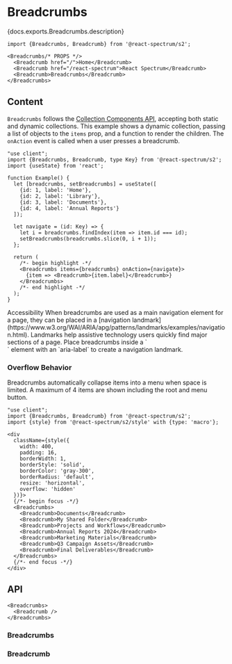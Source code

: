 


# Breadcrumbs

<PageDescription>{docs.exports.Breadcrumbs.description}</PageDescription>

```tsx render docs={docs.exports.Breadcrumbs} links={docs.links} props={['size', 'isDisabled']} initialProps={{}} type="s2"
import {Breadcrumbs, Breadcrumb} from '@react-spectrum/s2';

<Breadcrumbs/* PROPS */>
  <Breadcrumb href="/">Home</Breadcrumb>
  <Breadcrumb href="/react-spectrum">React Spectrum</Breadcrumb>
  <Breadcrumb>Breadcrumbs</Breadcrumb>
</Breadcrumbs>
```

## Content

`Breadcrumbs` follows the [Collection Components API](collections.html?component=Breadcrumbs), accepting both static and dynamic collections. This example shows a dynamic collection, passing a list of objects to the `items` prop, and a function to render the children. The `onAction` event is called when a user presses a breadcrumb.

```tsx render
"use client";
import {Breadcrumbs, Breadcrumb, type Key} from '@react-spectrum/s2';
import {useState} from 'react';

function Example() {
  let [breadcrumbs, setBreadcrumbs] = useState([
    {id: 1, label: 'Home'},
    {id: 2, label: 'Library'},
    {id: 3, label: 'Documents'},
    {id: 4, label: 'Annual Reports'}
  ]);

  let navigate = (id: Key) => {
    let i = breadcrumbs.findIndex(item => item.id === id);
    setBreadcrumbs(breadcrumbs.slice(0, i + 1));
  };

  return (
    /*- begin highlight -*/
    <Breadcrumbs items={breadcrumbs} onAction={navigate}>
      {item => <Breadcrumb>{item.label}</Breadcrumb>}
    </Breadcrumbs>
    /*- end highlight -*/
  );
}
```

<InlineAlert variant="notice">
  <Heading>Accessibility</Heading>
  <Content>When breadcrumbs are used as a main navigation element for a page, they can be placed in a [navigation landmark](https://www.w3.org/WAI/ARIA/apg/patterns/landmarks/examples/navigation.html). Landmarks help assistive technology users quickly find major sections of a page. Place breadcrumbs inside a `<nav>` element with an `aria-label` to create a navigation landmark.</Content>
</InlineAlert>

### Overflow Behavior

Breadcrumbs automatically collapse items into a menu when space is limited. A maximum of 4 items are shown including the root and menu button.

```tsx render
"use client";
import {Breadcrumbs, Breadcrumb} from '@react-spectrum/s2';
import {style} from '@react-spectrum/s2/style' with {type: 'macro'};

<div
  className={style({
    width: 400,
    padding: 16,
    borderWidth: 1,
    borderStyle: 'solid', 
    borderColor: 'gray-300',
    borderRadius: 'default',
    resize: 'horizontal',
    overflow: 'hidden'
  })}>
  {/*- begin focus -*/}
  <Breadcrumbs>
    <Breadcrumb>Documents</Breadcrumb>
    <Breadcrumb>My Shared Folder</Breadcrumb>
    <Breadcrumb>Projects and Workflows</Breadcrumb>
    <Breadcrumb>Annual Reports 2024</Breadcrumb>
    <Breadcrumb>Marketing Materials</Breadcrumb>
    <Breadcrumb>Q3 Campaign Assets</Breadcrumb>
    <Breadcrumb>Final Deliverables</Breadcrumb>
  </Breadcrumbs>
  {/*- end focus -*/}
</div>
```

## API

```tsx links={{Breadcrumbs: '#breadcrumbs', Breadcrumb: '#breadcrumb'}}
<Breadcrumbs>
  <Breadcrumb />
</Breadcrumbs>
```

### Breadcrumbs

<PropTable component={docs.exports.Breadcrumbs} links={docs.links} />

### Breadcrumb

<PropTable component={docs.exports.Breadcrumb} links={docs.links} />
